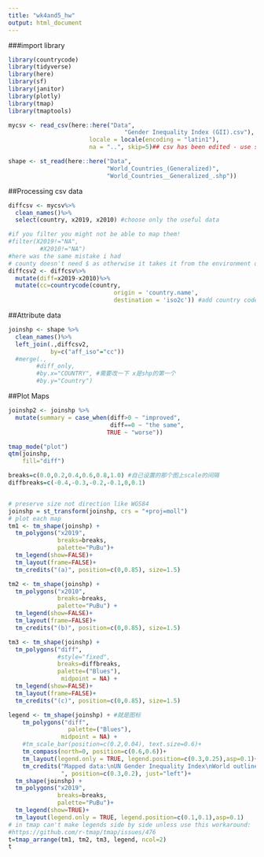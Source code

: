 ```yaml
---
title: "wk4and5_hw"
output: html_document
---
```


###import library

```r
library(countrycode)
library(tidyverse)
library(here)
library(sf)
library(janitor)
library(plotly)
library(tmap)
library(tmaptools)
```

```r
mycsv <- read_csv(here::here("Data",
                                 "Gender Inequality Index (GII).csv"),
                       locale = locale(encoding = "latin1"),
                       na = "..", skip=5)## csv has been edited - use select

shape <- st_read(here::here("Data",
                            "World_Countries_(Generalized)",
                            "World_Countries__Generalized_.shp"))
```

##Processing csv data

```r
diffcsv <- mycsv%>%
  clean_names()%>%
  select(country, x2019, x2010) #choose only the useful data

#if you filter you might not be able to map them!
#filter(X2019!="NA",
         #X2010!="NA")
#here was the same mistake i had
# county doesn't need $ as otherwise it takes it from the environment data
diffcsv2 <- diffcsv%>%
  mutate(diff=x2019-x2010)%>%
  mutate(cc=countrycode(country, 
                              origin = 'country.name', 
                              destination = 'iso2c')) #add country code, which helps to join in the shp file.
```

##Attribute data

```r
joinshp <- shape %>%
  clean_names()%>%
  left_join(.,diffcsv2,
            by=c("aff_iso"="cc"))
  #merge(.,
        #diff_only,
        #by.x="COUNTRY", #需要改一下 x是shp的第一个
        #by.y="Country")
```

##Plot Maps
```r

joinshp2 <- joinshp %>%
  mutate(summary = case_when(diff>0 ~ "improved",
                             diff==0 ~ "the same",
                            TRUE ~ "worse"))

```

```r
tmap_mode("plot")
qtm(joinshp,
    fill="diff")
```

```r
breaks=c(0.0,0.2,0.4,0.6,0.8,1.0) #自己设置的那个图上scale的间隔
diffbreaks=c(-0.4,-0.3,-0.2,-0.1,0,0.1)


# preserve size not direction like WGS84
joinshp = st_transform(joinshp, crs = "+proj=moll")
# plot each map
tm1 <- tm_shape(joinshp) + 
  tm_polygons("x2019", 
              breaks=breaks,
              palette="PuBu")+
  tm_legend(show=FALSE)+
  tm_layout(frame=FALSE)+
  tm_credits("(a)", position=c(0,0.85), size=1.5)

tm2 <- tm_shape(joinshp) + 
  tm_polygons("x2010",
              breaks=breaks,
              palette="PuBu") + 
  tm_legend(show=FALSE)+
  tm_layout(frame=FALSE)+
  tm_credits("(b)", position=c(0,0.85), size=1.5)

tm3 <- tm_shape(joinshp) + 
  tm_polygons("diff",
              #style="fixed",
              breaks=diffbreaks,
              palette=("Blues"),
               midpoint = NA) + 
  tm_legend(show=FALSE)+
  tm_layout(frame=FALSE)+
  tm_credits("(c)", position=c(0,0.85), size=1.5)

legend <- tm_shape(joinshp) + #就是图标
    tm_polygons("diff",
                 palette=("Blues"),
               midpoint = NA) +
    #tm_scale_bar(position=c(0.2,0.04), text.size=0.6)+
    tm_compass(north=0, position=c(0.6,0.6))+
    tm_layout(legend.only = TRUE, legend.position=c(0.3,0.25),asp=0.1)+
    tm_credits("Mapped data:\nUN Gender Inequality Index\nWorld outline:\nArcGIS Hub 
               ", position=c(0.3,0.2), just="left")+
  tm_shape(joinshp) + 
  tm_polygons("x2019", 
              breaks=breaks,
              palette="PuBu")+
  tm_legend(show=TRUE)+
  tm_layout(legend.only = TRUE, legend.position=c(0.1,0.1),asp=0.1)
# in tmap can't make legends side by side unless use this workaround: 
#https://github.com/r-tmap/tmap/issues/476 
t=tmap_arrange(tm1, tm2, tm3, legend, ncol=2)
t
```